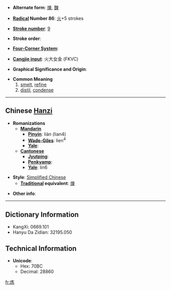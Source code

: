 * '''Alternate form''': [[煉]], [[鍊]]

* '''[[Wiktionary:Chinese radical index| Radical]] Number 86''': [[Wiktionary:Chinese radical index 火|火]]+5 strokes

* '''[[Wiktionary:Chinese total strokes index|Stroke number]]''': [[Wiktionary:Chinese total strokes index 9|9]]

* '''Stroke order''': 

* '''[[Wiktionary:Chinese four corner index|Four-Corner System]]''': 

* '''[[Wiktionary:Chinese Cangjie index|Cangjie input]]''': 火大女金 (FKVC)

* '''Graphical Significance and Origin''': 

* '''Common Meaning'''
*# [[smelt]], [[refine]]
*# [[distil]], [[condense]]


----

== Chinese [[Hanzi]] ==

* '''Romanizations'''
** '''[[Mandarin]]'''
*** '''[[Pinyin]]''': liàn (lian4)
*** '''[[Wade-Giles]]''': lien<sup>4</sup>
*** '''[[Yale]]''': 
** '''[[Cantonese]]'''
*** '''[[Jyutping]]''':
*** '''[[Penkyamp]]''': 
*** '''[[Yale]]''': lin6

* '''Style''': [[Simplified Chinese]] 
** '''[[Traditional Chinese|Traditional]] equivalent''': [[煉]]

* '''Other info''': 

----

== Dictionary Information ==

* KangXi: 0669.101
* Hanyu Da Zidian: 32195.050

== Technical Information ==

* '''Unicode''':
** Hex: 70BC
** Decimal: 28860

[[fr:炼]]